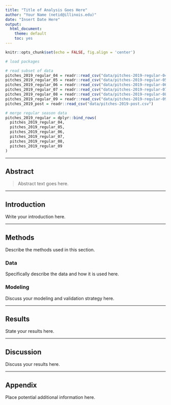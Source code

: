 ```yaml
---
title: "Title of Analysis Goes Here"
author: "Your Name (netid@illinois.edu)"
date: "Insert Date Here"
output:
  html_document: 
    theme: default
    toc: yes
---
```


```r
knitr::opts_chunk$set(echo = FALSE, fig.align = 'center')
```

```r
# load packages
```

```r
# read subset of data
pitches_2019_regular_04 = readr::read_csv("data/pitches-2019-regular-04.csv")
pitches_2019_regular_05 = readr::read_csv("data/pitches-2019-regular-05.csv")
pitches_2019_regular_06 = readr::read_csv("data/pitches-2019-regular-06.csv")
pitches_2019_regular_07 = readr::read_csv("data/pitches-2019-regular-07.csv")
pitches_2019_regular_08 = readr::read_csv("data/pitches-2019-regular-08.csv")
pitches_2019_regular_09 = readr::read_csv("data/pitches-2019-regular-09.csv")
pitches_2019_post = readr::read_csv("data/pitches-2019-post.csv")
```

```r
# merge regular season data
pitches_2019_regular = dplyr::bind_rows(
  pitches_2019_regular_04,
  pitches_2019_regular_05,
  pitches_2019_regular_06,
  pitches_2019_regular_07,
  pitches_2019_regular_08,
  pitches_2019_regular_09
)
```

***

## Abstract

> Abstract text goes here.

***

## Introduction

Write your introduction here.

***

## Methods

Describe the methods used in this section.

### Data

Specifically describe the data and how it is used here.

### Modeling

Discuss your modeling and validation strategy here.

***

## Results

State your results here.

***

## Discussion

Discuss your results here.

***

## Appendix

Place potential additional information here.
